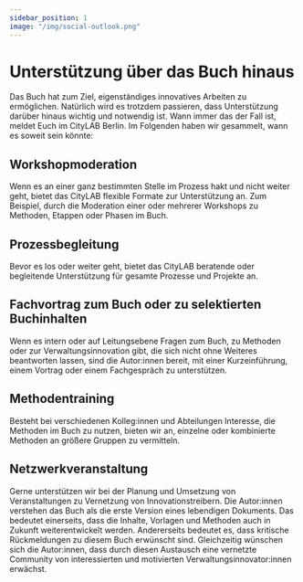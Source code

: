 ```yaml
---
sidebar_position: 1
image: "/img/social-outlook.png"
---
```


# Unterstützung über das Buch hinaus

Das Buch hat zum Ziel, eigenständiges innovatives Arbeiten zu ermöglichen. Natürlich wird es trotzdem passieren, dass Unterstützung darüber hinaus wichtig und notwendig ist. Wann immer das der Fall ist, meldet Euch im CityLAB Berlin. Im Folgenden haben wir gesammelt, wann es soweit sein könnte:

## Workshopmoderation

Wenn es an einer ganz bestimmten Stelle im Prozess hakt und nicht weiter geht, bietet das CityLAB flexible Formate zur Unterstützung an. Zum Beispiel, durch die Moderation einer oder mehrerer Workshops zu Methoden, Etappen oder Phasen im Buch.

## Prozessbegleitung

Bevor es los oder weiter geht, bietet das CityLAB beratende oder begleitende Unterstützung für gesamte Prozesse und Projekte an.

## Fachvortrag zum Buch oder zu selektierten Buchinhalten

Wenn es intern oder auf Leitungsebene Fragen zum Buch, zu Methoden oder zur Verwaltungsinnovation gibt, die sich nicht ohne Weiteres beantworten lassen, sind die Autor:innen bereit, mit einer Kurzeinführung, einem Vortrag oder einem Fachgespräch zu unterstützen.

## Methodentraining

Besteht bei verschiedenen Kolleg:innen und Abteilungen Interesse, die Methoden im Buch zu nutzen, bieten wir an, einzelne oder kombinierte Methoden an größere Gruppen zu vermitteln.

## Netzwerkveranstaltung

Gerne unterstützen wir bei der Planung und Umsetzung von Veranstaltungen zu Vernetzung von Innovationstreibern. Die Autor:innen verstehen das Buch als die erste Version eines lebendigen Dokuments. Das bedeutet einerseits, dass die Inhalte, Vorlagen und Methoden auch in Zukunft weiterentwickelt werden. Andererseits bedeutet es, dass kritische Rückmeldungen zu diesem Buch erwünscht sind. Gleichzeitig wünschen sich die Autor:innen, dass durch diesen Austausch eine vernetzte Community von interessierten und motivierten Verwaltungsinnovator:innen erwächst.
